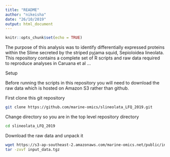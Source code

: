```yaml
---
title: "README"
author: "nikeisha"
date: "26/10/2019"
output: html_document
---
```


```r
knitr::opts_chunk$set(echo = TRUE)
```

The purpose of this analysis was to identify differentially expressed proteins within the Slime secreted by the striped pyjama squid, Sepioloidea lineolata. This repository contains a complete set of R scripts and raw data required to reproduce analyses in Caruana et al ...

Setup

Before running the scripts in this repository you will need to download the raw data which is hosted on Amazon S3 rather than github.

First clone this git repository

```bash
git clone https://github.com/marine-omics/slineolata_LFQ_2019.git
```

Change directory so you are in the top level repository directory

```bash
cd slineolata_LFQ_2019
```

Download the raw data and unpack it

```bash
wget https://s3-ap-southeast-2.amazonaws.com/marine-omics.net/public/input_data.tgz
tar -zxvf input_data.tgz
```

